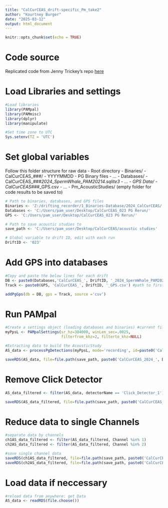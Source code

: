 ```yaml
---
title: "CalCurCEAS_drift-specific_Pm_take2"
author: "Kourtney Burger"
date: "2025-03-12"
output: html_document
---
```


```r
knitr::opts_chunk$set(echo = TRUE)
```

# Code source

Replicated code from Jenny Trickey's repo [here](https://github.com/jtrickey86/SpermWhale_DASBR/blob/main/HICEAS_2023/HICEAS23_drift-specific_Pm.Rmd)

# Load Libraries and settings
```r
#Load libraries
library(PAMpal)
library(PAMmisc)
library(dplyr)
library(manipulate)

#Set time zone to UTC
Sys.setenv(TZ = 'UTC')
```

# Set global variables
Follow this folder structure for raw data
- Root directory
  - Binaries/
    - CalCurCEAS_###/
      - YYYYMMDD
        - PG Binary files
      - ...
  - Databases/
    - CalCurCEAS_###_2024_SpermWhale_PAM20214.sqlite3
    - ...
  - GPS Data/
    - CalCurCEAS_###_GPS.csv
    - ...
  - Pm_AcousticStudies/ (empty folder for code results to be saved to)
    
```r
# Path to binaries, databases, and GPS files
Binaries <- 'Z:/drifting_recorder/1_Binaries-Database/2024_CalCurCEAS/'
Databases <- 'C:/Users/pam_user/Desktop/CalCurCEAS_023 PG Rerun/'
GPS <- 'C:/Users/pam_user/Desktop/CalCurCEAS_023 PG Rerun/'

# Path to save acoustic studies to
save_path <- 'C:/Users/pam_user/Desktop/CalCurCEAS/acoustic studies'

# Global variable to drift ID, edit with each run
DriftID <- '023'
```


# Add GPS into databases
```r
#Copy and paste the below lines for each drift
DB <- paste0(Databases,'CalCurCEAS_', DriftID, '_2024_SpermWhale_PAM20214.sqlite3') #path to first deployment database
Track <- paste0(GPS, 'CalCurCEAS_', DriftID, '_GPS.csv') #path to first deployment GPS csv

addPgGps(db = DB, gps = Track, source ='csv')
```

# Run PAMpal

```r
#Create a settings object (loading databases and binaries) #current filter setting is for Pm data
myPpsL <- PAMpalSettings(sr_hz=384000, winLen_sec=.0025,
                         filterfrom_khz=2, filterto_khz=NULL)

#Extracting data to build the AcousticStudy
AS_data <- processPgDetections(myPpsL, mode='recording', id=paste0('CalCurCEAS_2024_', DriftID)) 

saveRDS(AS_data, file=file.path(save_path, paste0('CalCurCEAS_2024_', DriftID, '.rdata')))
```

# Remove Click Detector

```r
AS_data_filtered <- filter(AS_data, detectorName == 'Click_Detector_1') 

saveRDS(AS_data_filtered, file=file.path(save_path, paste0('CalCurCEAS_2024_', DriftID, '_Filtered.rdata')))
```

# Reduce data to single Channels

```r
#separate data by channels
ch1AS_data_filtered <- filter(AS_data_filtered, Channel %in% 1)
ch2AS_data_filtered <- filter(AS_data_filtered, Channel %in% 2)

#save single channel data
saveRDS(ch1AS_data_filtered, file=file.path(save_path, paste0('CalCurCEAS_2024_', DriftID, '_ch1.rdata')))
saveRDS(ch2AS_data_filtered, file=file.path(save_path, paste0('CalCurCEAS_2024_', DriftID, '_ch2.rdata')))
```

# Load data if neccessary

```r
#reload data from anywhere: get Data
AS_data <- readRDS(file.choose())
```
